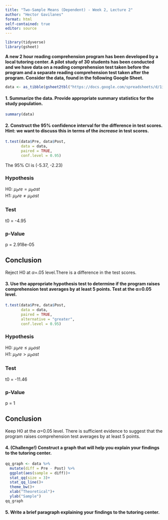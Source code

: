 ```yaml
---
title: "Two-Sample Means (Dependent) - Week 2, Lecture 2"
author: "Hector Gavilanes"
format: html
self-contained: true
editor: source
---
```


```r
library(tidyverse)
library(gsheet)
```

**A new 2 hour reading comprehension program has been developed by a local tutoring center. A pilot study of 30 students has been conducted and we have data on a reading comprehension test taken before the program and a separate reading comprehension test taken after the program. Consider the data, found in the following Google Sheet.**

```r
data <- as_tibble(gsheet2tbl("https://docs.google.com/spreadsheets/d/1ijxX7c6qcFAw-r_mNSxC-Ps5b5njw-WtE4RcxPTySXU/edit?usp=sharing"))
```

#### 1. Summarize the data. Provide appropriate summary statistics for the study population.

```r
summary(data)
```

#### 2. Construct the 95% confidence interval for the difference in test scores. Hint: we want to discuss this in terms of the *increase* in test scores.

```r
t.test(data$Pre, data$Post,
       data = data,
       paired = TRUE,
       conf.level = 0.95)
```

The 95% CI is (-5.37, -2.23)

### Hypothesis
H0: $\mu_Pre = \mu_Post$\
H1: $\mu_Pre \ne \mu_Post$\

### Test
t0 = -4.95

### p-Value
p = 2.918e-05

## Conclusion
Reject H0 at $\alpha$=.05 level.There is a difference in the test scores. 

#### 3. Use the appropriate hypothesis test to determine if the program raises comprehension test averages by at least 5 points. Test at the &alpha;=0.05 level.

```r
t.test(data$Pre, data$Post,
       data = data,
       paired = TRUE,
       alternative = "greater",
       conf.level = 0.95)
```
### Hypothesis
H0: $\mu_Pre \le \mu_Post$\
H1: $\mu_Pre > \mu_Post$\

### Test
t0 = -11.46

### p-Value
p = 1

## Conclusion
Keep H0 at the $\alpha$=0.05 level. There is sufficient evidence to suggest that the program raises comprehension test averages by at least 5 points.

#### 4. (Challenge!) Construct a graph that will help you explain your findings to the tutoring center.

```r
qq_graph <- data %>% 
  mutate(diff = Pre - Post) %>% 
  ggplot(aes(sample = diff))+
  stat_qq(size = 3)+
  stat_qq_line()+
  theme_bw()+
  xlab("Theoretical")+
  ylab("Sample")
qq_graph

```

#### 5. Write a brief paragraph explaining your findings to the tutoring center. 









